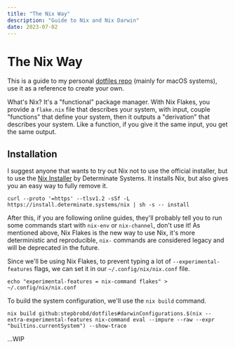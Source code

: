 ```yaml
---
title: "The Nix Way"
description: "Guide to Nix and Nix Darwin"
date: 2023-07-02
---
```


# The Nix Way

This is a guide to my personal [dotfiles repo](https://github.com/stepbrobd/dotfiles) (mainly for macOS systems), use it as a reference to create your own.

What's Nix? It's a "functional" package manager.
With Nix Flakes, you provide a `flake.nix` file that describes your system, with input, couple "functions" that define your system, then it outputs a "derivation" that describes your system.
Like a function, if you give it the same input, you get the same output.

## Installation

I suggest anyone that wants to try out Nix not to use the official installer, but to use the [Nix Installer](https://github.com/DeterminateSystems/nix-installer) by Determinate Systems.
It installs Nix, but also gives you an easy way to fully remove it.

```shell
curl --proto '=https' --tlsv1.2 -sSf -L https://install.determinate.systems/nix | sh -s -- install
```

After this, if you are following online guides, they'll probably tell you to run some commands start with `nix-env` or `nix-channel`, don't use it!
As mentioned above, Nix Flakes is the new way to use Nix, it's more deterministic and reproducible, `nix-` commands are considered legacy and will be deprecated in the future.

Since we'll be using Nix Flakes, to prevent typing a lot of `--experimental-features` flags, we can set it in our `~/.config/nix/nix.conf` file.

```shell
echo "experimental-features = nix-command flakes" > ~/.config/nix/nix.conf
```

To build the system configuration, we'll use the `nix build` command.

```shell
nix build github:stepbrobd/dotfiles#darwinConfigurations.$(nix --extra-experimental-features nix-command eval --impure --raw --expr "builtins.currentSystem") --show-trace
```

...WIP
